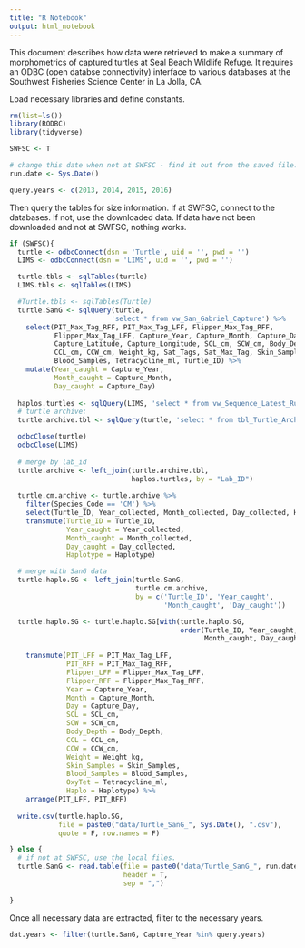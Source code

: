 ```yaml
---
title: "R Notebook"
output: html_notebook
---
```


This document describes how data were retrieved to make a summary of morphometrics of captured turtles at Seal Beach Wildlife Refuge.  It requires an ODBC (open databse connectivity) interface to various databases at the Southwest Fisheries Science Center in La Jolla, CA. 

Load necessary libraries and define constants. 
```r
rm(list=ls())
library(RODBC)
library(tidyverse)

SWFSC <- T

# change this date when not at SWFSC - find it out from the saved file.
run.date <- Sys.Date()

query.years <- c(2013, 2014, 2015, 2016)

```

Then query the tables for size information. If at SWFSC, connect to the databases. If not, use the downloaded data.  If data have not been downloaded and not at SWFSC, nothing works.  

```r
if (SWFSC){
  turtle <- odbcConnect(dsn = 'Turtle', uid = '', pwd = '')
  LIMS <- odbcConnect(dsn = 'LIMS', uid = '', pwd = '')

  turtle.tbls <- sqlTables(turtle)
  LIMS.tbls <- sqlTables(LIMS)

  #Turtle.tbls <- sqlTables(Turtle)
  turtle.SanG <- sqlQuery(turtle,
                         'select * from vw_San_Gabriel_Capture') %>%
    select(PIT_Max_Tag_RFF, PIT_Max_Tag_LFF, Flipper_Max_Tag_RFF,
           Flipper_Max_Tag_LFF, Capture_Year, Capture_Month, Capture_Day, 
           Capture_Latitude, Capture_Longitude, SCL_cm, SCW_cm, Body_Depth, 
           CCL_cm, CCW_cm, Weight_kg, Sat_Tags, Sat_Max_Tag, Skin_Samples,
           Blood_Samples, Tetracycline_ml, Turtle_ID) %>%
    mutate(Year_caught = Capture_Year,
           Month_caught = Capture_Month,
           Day_caught = Capture_Day)
  
  haplos.turtles <- sqlQuery(LIMS, 'select * from vw_Sequence_Latest_Run')
  # turtle archive:
  turtle.archive.tbl <- sqlQuery(turtle, 'select * from tbl_Turtle_Archive')

  odbcClose(turtle)
  odbcClose(LIMS)
  
  # merge by lab_id
  turtle.archive <- left_join(turtle.archive.tbl,
                              haplos.turtles, by = "Lab_ID")
  
  turtle.cm.archive <- turtle.archive %>%
    filter(Species_Code == 'CM') %>%
    select(Turtle_ID, Year_collected, Month_collected, Day_collected, Haplotype) %>%
    transmute(Turtle_ID = Turtle_ID,
              Year_caught = Year_collected,
              Month_caught = Month_collected,
              Day_caught = Day_collected,
              Haplotype = Haplotype)

  # merge with SanG data
  turtle.haplo.SG <- left_join(turtle.SanG,
                               turtle.cm.archive,
                               by = c('Turtle_ID', 'Year_caught',
                                      'Month_caught', 'Day_caught'))

  turtle.haplo.SG <- turtle.haplo.SG[with(turtle.haplo.SG,
                                          order(Turtle_ID, Year_caught,
                                                Month_caught, Day_caught)),] %>%
    
    transmute(PIT_LFF = PIT_Max_Tag_LFF,
              PIT_RFF = PIT_Max_Tag_RFF,
              Flipper_LFF = Flipper_Max_Tag_LFF,
              Flipper_RFF = Flipper_Max_Tag_RFF,
              Year = Capture_Year,
              Month = Capture_Month,
              Day = Capture_Day,
              SCL = SCL_cm,
              SCW = SCW_cm,
              Body_Depth = Body_Depth,
              CCL = CCL_cm,
              CCW = CCW_cm,
              Weight = Weight_kg,
              Skin_Samples = Skin_Samples,
              Blood_Samples = Blood_Samples,
              OxyTet = Tetracycline_ml,
              Haplo = Haplotype) %>%
    arrange(PIT_LFF, PIT_RFF)
  
  write.csv(turtle.haplo.SG,
            file = paste0("data/Turtle_SanG_", Sys.Date(), ".csv"),
            quote = F, row.names = F)

} else {
  # if not at SWFSC, use the local files.
  turtle.SanG <- read.table(file = paste0("data/Turtle_SanG_", run.date, ".csv"),
                            header = T,
                            sep = ",")
  
}

```

Once all necessary data are extracted, filter to the necessary years.

```r
dat.years <- filter(turtle.SanG, Capture_Year %in% query.years)


```

